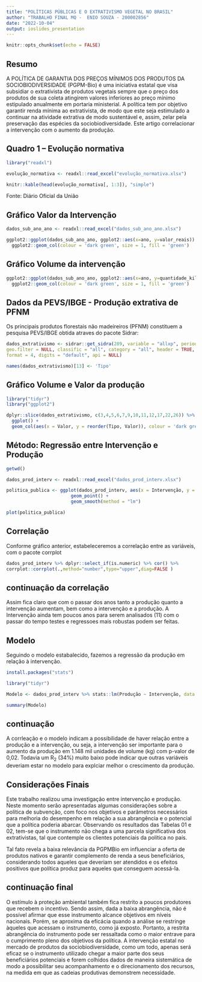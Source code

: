 ---
title: "POLÍTICAS PÚBLICAS E O EXTRATIVISMO VEGETAL NO BRASIL"
author: "TRABALHO FINAL MQ -  ENIO SOUZA - 200002856"
date: "2022-10-04"
output: ioslides_presentation
---

```{r setup, include=FALSE}
knitr::opts_chunk$set(echo = FALSE)
```

## Resumo

A POLÍTICA DE GARANTIA DOS PREÇOS MÍNIMOS DOS PRODUTOS DA SOCIOBIODIVERSIDADE (PGPM-Bio) é uma iniciativa estatal que visa subsidiar o extrativista de produtos vegetais sempre que o preço dos produtos de sua coleta atingirem valores inferiores ao preço mínimo estipulado anualmente em portaria ministerial. A política tem por objetivo garantir renda mínima ao extrativista, de modo que este seja estimulado a continuar na atividade extrativa de modo sustentável e, assim, zelar pela preservação das espécies da sociobiodiversidade. Este artigo correlacionar a intervenção com o aumento da produção.

## Quadro 1 -- Evolução normativa

```{r include=FALSE}
library("readxl")
```

```{r}
evolução_normativa <- readxl::read_excel("evolução_normativa.xlsx")
```

```{r echo=FALSE, message=FALSE, warning=FALSE}
knitr::kable(head(evolução_normativa[, 1:3]), "simple")
```

Fonte: Diário Oficial da União

## Gráfico Valor da Intervenção

```{r}
dados_sub_ano_ano <- readxl::read_excel("dados_sub_ano_ano.xlsx")
```

```{r echo=FALSE, message=FALSE, warning=FALSE}
ggplot2::ggplot(dados_sub_ano_ano, ggplot2::aes(x=ano, y=valor_reais)) + 
  ggplot2::geom_col(colour = 'dark green', size = 1, fill = 'green')
```

## Gráfico Volume da intervenção

```{r}
ggplot2::ggplot(dados_sub_ano_ano, ggplot2::aes(x=ano, y=quantidade_kilos)) + 
  ggplot2::geom_col(colour = 'dark green', size = 1, fill = 'green')
```


## Dados da PEVS/IBGE - Produção extrativa de PFNM

Os principais produtos florestais não madeireiros (PFNM) constituem a pesquisa PEVS/IBGE obtida atraves do pacote Sidrar:

```{r echo=TRUE, message=FALSE, warning=FALSE}
dados_extrativismo <- sidrar::get_sidra(289, variable = "allxp", period = "all", geo = "Brazil",
geo.filter = NULL, classific = "all", category = "all", header = TRUE,
format = 4, digits = "default", api = NULL)

names(dados_extrativismo)[13] <- 'Tipo'
```

## Gráfico Volume e Valor da produção

```{r include=FALSE}
library("tidyr")
library("ggplot2")
```

```{r echo=FALSE, message=FALSE, warning=FALSE}
dplyr::slice(dados_extrativismo, c(3,4,5,6,7,9,10,11,12,17,22,26)) %>%
  ggplot() +
  geom_col(aes(x = Valor, y = reorder(Tipo, Valor)), colour = 'dark green', size = 1, fill = 'green')
```

## Método: Regressão entre Intervenção e Produção

```{r warning=FALSE, include=FALSE}
getwd()
```

```{r, warning=FALSE}
dados_prod_interv <- readxl::read_excel("dados_prod_interv.xlsx")
```

```{r, warning=FALSE}
politica_publica <- ggplot(dados_prod_interv, aes(x = Intervenção, y = Produção)) + 
                        geom_point() +
                        geom_smooth(method = "lm")
```

```{r message=FALSE, warning=FALSE}
plot(politica_publica)
```

## Correlação

Conforme gráfico anterior, estabeleceremos a correlação entre as variáveis, com o pacote corrplot

```{r echo=FALSE, warning=FALSE}
dados_prod_interv %>% dplyr::select_if(is.numeric) %>% cor() %>%
corrplot::corrplot(.,method="number",type="upper",diag=FALSE )
```

## continuação da correlação

Assim fica claro que com o passar dos anos tanto a produção quanto a intervenção aumentam, bem como a intervenção e a produção. A Intervenção ainda tem poucos anos para serem analisados (11) com o passar do tempo testes e regressoes mais robustas podem ser feitas.

## Modelo

Seguindo o modelo estabalecido, fazemos a regressão da produção em relação à intervenção.

```{r message=FALSE, warning=FALSE}
install.packages("stats")
```

```{r}
library("tidyr")
```

```{r}
Modelo <- dados_prod_interv %>% stats::lm(Produção ~ Intervenção, data = .)
```

```{r message=FALSE, warning=FALSE}
summary(Modelo)
```

## continuação 

A corrleação e o modelo indicam a possibilidade de haver relação entre a produção e a intervenção, ou seja, a intervenção ser importante para o aumento da produção em 1.148 mil unidades de volume (kg) com p-valor de 0,02. Todavia um R~2~ (34%) muito baixo pode indicar que outras variáveis deveriam estar no modelo para explciar melhor o crescimento da produção.

## Considerações Finais

Este trabalho realizou uma investigação entre intervenção e produção. Neste momento serão apresentadas algumas considerações sobre a política de subvenção, com foco nos objetivos e parâmetros necessários para melhoria do desempenho em relação a sua abrangência e o potencial que a política poderia abarcar. Observando os resultados das Tabelas 01 e 02, tem-se que o instrumento não chega a uma parcela significativa dos extrativistas, tal que contemple os clientes potenciais da política no país.

Tal fato revela a baixa relevância da PGPMBio em influenciar a oferta de produtos nativos e garantir complemento de renda a seus beneficiários, considerando todos aqueles que deveriam ser atendidos e os efeitos positivos que política produz para aqueles que conseguem acessá-la.

## continuação final

O estímulo à proteção ambiental também fica restrito a poucos produtores que recebem o incentivo. Sendo assim, dada a baixa abrangência, não é possível afirmar que esse instrumento alcance objetivos em níveis nacionais. Porém, se aproxima da eficácia quando a análise se restringe àqueles que acessam o instrumento, como já exposto. Portanto, a restrita abrangência do instrumento pode ser ressaltada como o maior entrave para o cumprimento pleno dos objetivos da política. A intervenção estatal no mercado de produtos da sociobiodiversidade, como um todo, apenas será eficaz se o instrumento utilizado chegar a maior parte dos seus beneficiários potenciais e forem colhidos dados de maneira sistemática de modo a possibilitar seu acompanhamento e o direcionamento dos recursos, na medida em que as cadeias produtivas demonstrem necessidade.
